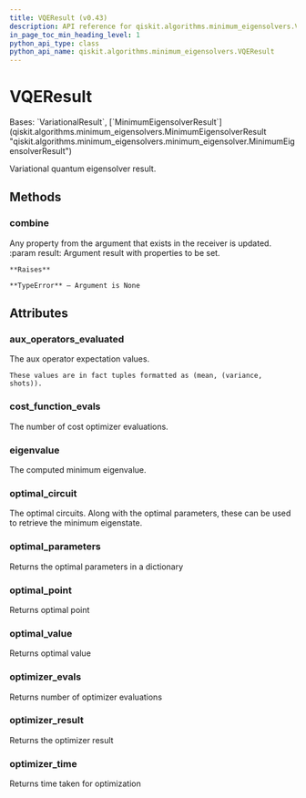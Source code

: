 ```yaml
---
title: VQEResult (v0.43)
description: API reference for qiskit.algorithms.minimum_eigensolvers.VQEResult in qiskit v0.43
in_page_toc_min_heading_level: 1
python_api_type: class
python_api_name: qiskit.algorithms.minimum_eigensolvers.VQEResult
---
```


# VQEResult

<Class id="qiskit.algorithms.minimum_eigensolvers.VQEResult" isDedicatedPage={true} github="https://github.com/qiskit/qiskit/tree/stable/0.24/qiskit/algorithms/minimum_eigensolvers/vqe.py" signature="VQEResult" modifiers="class">
  Bases: `VariationalResult`, [`MinimumEigensolverResult`](qiskit.algorithms.minimum_eigensolvers.MinimumEigensolverResult "qiskit.algorithms.minimum_eigensolvers.minimum_eigensolver.MinimumEigensolverResult")

  Variational quantum eigensolver result.

  ## Methods

  <span id="qiskit-algorithms-minimum-eigensolvers-vqeresult-combine" />

  ### combine

  <Function id="qiskit.algorithms.minimum_eigensolvers.VQEResult.combine" signature="VQEResult.combine(result)">
    Any property from the argument that exists in the receiver is updated. :param result: Argument result with properties to be set.

    **Raises**

    **TypeError** – Argument is None
  </Function>

  ## Attributes

  ### aux\_operators\_evaluated

  <Attribute id="qiskit.algorithms.minimum_eigensolvers.VQEResult.aux_operators_evaluated">
    The aux operator expectation values.

    These values are in fact tuples formatted as (mean, (variance, shots)).
  </Attribute>

  ### cost\_function\_evals

  <Attribute id="qiskit.algorithms.minimum_eigensolvers.VQEResult.cost_function_evals">
    The number of cost optimizer evaluations.
  </Attribute>

  ### eigenvalue

  <Attribute id="qiskit.algorithms.minimum_eigensolvers.VQEResult.eigenvalue">
    The computed minimum eigenvalue.
  </Attribute>

  ### optimal\_circuit

  <Attribute id="qiskit.algorithms.minimum_eigensolvers.VQEResult.optimal_circuit">
    The optimal circuits. Along with the optimal parameters, these can be used to retrieve the minimum eigenstate.
  </Attribute>

  ### optimal\_parameters

  <Attribute id="qiskit.algorithms.minimum_eigensolvers.VQEResult.optimal_parameters">
    Returns the optimal parameters in a dictionary
  </Attribute>

  ### optimal\_point

  <Attribute id="qiskit.algorithms.minimum_eigensolvers.VQEResult.optimal_point">
    Returns optimal point
  </Attribute>

  ### optimal\_value

  <Attribute id="qiskit.algorithms.minimum_eigensolvers.VQEResult.optimal_value">
    Returns optimal value
  </Attribute>

  ### optimizer\_evals

  <Attribute id="qiskit.algorithms.minimum_eigensolvers.VQEResult.optimizer_evals">
    Returns number of optimizer evaluations
  </Attribute>

  ### optimizer\_result

  <Attribute id="qiskit.algorithms.minimum_eigensolvers.VQEResult.optimizer_result">
    Returns the optimizer result
  </Attribute>

  ### optimizer\_time

  <Attribute id="qiskit.algorithms.minimum_eigensolvers.VQEResult.optimizer_time">
    Returns time taken for optimization
  </Attribute>
</Class>

